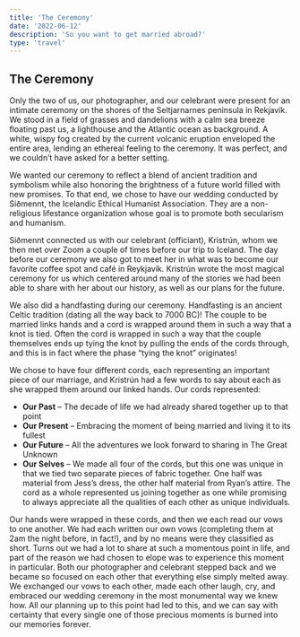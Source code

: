 ```yaml
---
title: 'The Ceremony'
date: '2022-06-12'
description: 'So you want to get married abroad?'
type: 'travel'
---
```


## The Ceremony

Only the two of us, our photographer, and our celebrant were present for an intimate ceremony on the shores of the Seltjarnarnes peninsula in Rekjavík.  We stood in a field of grasses and dandelions with a calm sea breeze floating past us, a lighthouse and the Atlantic ocean as background.  A white, wispy fog created by the current volcanic eruption enveloped the entire area, lending an ethereal feeling to the ceremony.  It was perfect, and we couldn’t have asked for a better setting.

<B2Image
    filename="iceland/elopement/R_J_ICELAND_ELOPEMENT_250_dim_1920x1280.jpg"
    width="1920"
    height="1280"
    alt="The Ceremony"
/>

We wanted our ceremony to reflect a blend of ancient tradition and symbolism while also honoring the brightness of a future world filled with new promises.  To that end, we chose to have our wedding conducted by Siðmennt, the Icelandic Ethical Humanist Association.  They are a non-religious lifestance organization whose goal is to promote both secularism and humanism.

Siðmennt connected us with our celebrant (officiant), Kristrún, whom we then met over Zoom a couple of times before our trip to Iceland.  The day before our ceremony we also got to meet her in what was to become our favorite coffee spot and café in Reykjavík.  Kristrún wrote the most magical ceremony for us which centered around many of the stories we had been able to share with her about our history, as well as our plans for the future.

We also did a handfasting during our ceremony.  Handfasting is an ancient Celtic tradition (dating all the way back to 7000 BC)!  The couple to be married links hands and a cord is wrapped around them in such a way that a knot is tied.  Often the cord is wrapped in such a way that the couple themselves ends up tying the knot by pulling the ends of the cords through, and this is in fact where the phase “tying the knot” originates!

We chose to have four different cords, each representing an important piece of our marriage, and Kristrún had a few words to say about each as she wrapped them around our linked hands.  Our cords represented:
* **Our Past** – The decade of life we had already shared together up to that point
* **Our Present** – Embracing the moment of being married and living it to its fullest
* **Our Future** – All the adventures we look forward to sharing in The Great Unknown
* **Our Selves** – We made all four of the cords, but this one was unique in that we tied two separate pieces of fabric together.  One half was material from Jess’s dress, the other half material from Ryan’s attire.  The cord as a whole represented us joining together as one while promising to always appreciate all the qualities of each other as unique individuals.

Our hands were wrapped in these cords, and then we each read our vows to one another.  We had each written our own vows (completing them at 2am the night before, in fact!), and by no means were they classified as short.  Turns out we had a lot to share at such a momentous point in life, and part of the reason we had chosen to elope was to experience this moment in particular.  Both our photographer and celebrant stepped back and we became so focused on each other that everything else simply melted away.  We exchanged our vows to each other, made each other laugh, cry, and embraced our wedding ceremony in the most monumental way we knew how.  All our planning up to this point had led to this, and we can say with certainty that every single one of those precious moments is burned into our memories forever.
